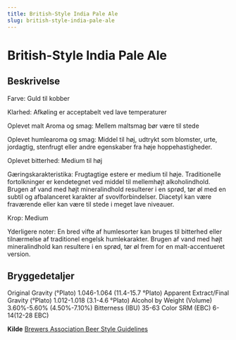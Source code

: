 ```yaml
---
title: British-Style India Pale Ale
slug: british-style-india-pale-ale
---
```



# British-Style India Pale Ale

<RandomResponsiveImage />

## Beskrivelse
Farve: Guld til kobber

Klarhed: Afkøling er acceptabelt ved lave temperaturer

Oplevet malt Aroma og smag: Mellem maltsmag bør være til stede

Oplevet humlearoma og smag: Middel til høj, udtrykt som blomster, urte, jordagtig, stenfrugt eller andre egenskaber fra høje hoppehastigheder.

Oplevet bitterhed: Medium til høj

Gæringskarakteristika: Frugtagtige estere er medium til høje. Traditionelle fortolkninger er kendetegnet ved middel til mellemhøjt alkoholindhold. Brugen af ​​vand med højt mineralindhold resulterer i en sprød, tør øl med en subtil og afbalanceret karakter af svovlforbindelser. Diacetyl kan være fraværende eller kan være til stede i meget lave niveauer.

Krop: Medium

Yderligere noter: En bred vifte af humlesorter kan bruges til bitterhed eller tilnærmelse af traditionel engelsk humlekarakter. Brugen af ​​vand med højt mineralindhold kan resultere i en sprød, tør øl frem for en malt-accentueret version.




## Bryggedetaljer
Original Gravity (°Plato) 1.046-1.064 (11.4-15.7 °Plato)
Apparent Extract/Final Gravity (°Plato) 1.012-1.018 (3.1-4.6 °Plato)
Alcohol by Weight (Volume) 3.60%-5.60% (4.50%-7.10%)
Bitterness (IBU) 35-63
Color SRM (EBC) 6-14(12-28 EBC)					



**Kilde**
[Brewers Association Beer Style Guidelines](https://www.brewersassociation.org/)

